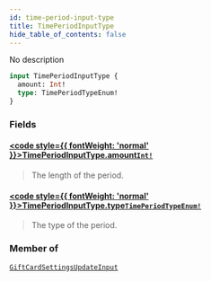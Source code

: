 ```yaml
---
id: time-period-input-type
title: TimePeriodInputType
hide_table_of_contents: false
---
```








No description

```graphql
input TimePeriodInputType {
  amount: Int!
  type: TimePeriodTypeEnum!
}
```


### Fields

#### [<code style={{ fontWeight: 'normal' }}>TimePeriodInputType.<b>amount</b></code>](#)<Bullet />[`Int!`](../../../developer/api-reference/scalars/int) <Badge class="secondary" text="non-null"/> <Badge class="secondary" text="scalar"/>
> The length of the period.
> 

#### [<code style={{ fontWeight: 'normal' }}>TimePeriodInputType.<b>type</b></code>](#)<Bullet />[`TimePeriodTypeEnum!`](../../../developer/api-reference/enums/time-period-type-enum) <Badge class="secondary" text="non-null"/> <Badge class="secondary" text="enum"/>
> The type of the period.
> 



### Member of

[`GiftCardSettingsUpdateInput`](../../../developer/api-reference/inputs/gift-card-settings-update-input)  <Badge class="secondary" text="input"/>



